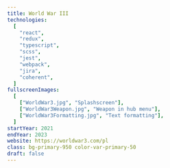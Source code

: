 ```yaml
---
title: World War III
technologies:
  [
    "react",
    "redux",
    "typescript",
    "scss",
    "jest",
    "webpack",
    "jira",
    "coherent",
  ]
fullscreenImages:
  [
    ["WorldWar3.jpg", "Splashscreen"],
    ["WorldWar3Weapon.jpg", "Weapon in hub menu"],
    ["WorldWar3Formatting.jpg", "Text formatting"],
  ]
startYear: 2021
endYear: 2023
website: https://worldwar3.com/pl
class: bg-primary-950 color-var-primary-50
draft: false
---
```



<p>
	<AppearingLine as="span" text=" I was working on " />
	<AppearingLine as="strong" text=" Frontend Interface " />
	<AppearingLine as="span" text=" for this FPS game. " />
</p>
<p>
	<AppearingLine as="span" text=" Designed to be " />
	<AppearingLine as="em" text=" highly interactive " />
	<AppearingLine
		as="span"
		text="while keeping it as optimized as possible and able to communicate with user and "
	/>
	<AppearingLine as="em" text=" CMS. " />
</p>
<p>
	<AppearingLine as="span" text=" Besides " />
	<AppearingLine as="strong" text=" views, " />
	<AppearingLine as="span" text=" there are features such as " />
	<AppearingLine
		as="strong"
		text=" text formatting, arabic text support, custom CMS "
	/>
	<AppearingLine as="span" text=" and many more!" />
</p>
